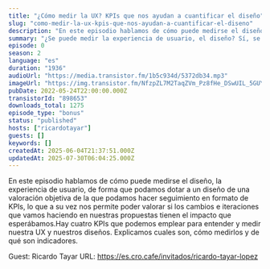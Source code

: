 ```yaml
---
title: "¿Cómo medir la UX? KPIs que nos ayudan a cuantificar el diseño"
slug: "como-medir-la-ux-kpis-que-nos-ayudan-a-cuantificar-el-diseno"
description: "En este episodio hablamos de cómo puede medirse el diseño, la experiencia de usuario, de forma que podamos dotar a un diseño de una valoración objetiva de la que podamos hacer seguimiento en formato de KPIs, lo que a su vez nos permite poder valorar si los cambios e iteraciones que vamos haciendo en nuestras propuestas tienen el impacto que esperábamos.Hay cuatro KPIs que podemos emplear para entender y medir nuestra UX y nuestros diseños. Explicamos cuales son, cómo medirlos y de qué son indicadores.\n\nGuest: Ricardo Tayar\nURL: https://es.cro.cafe/invitados/ricardo-tayar-lopez"
summary: "¿Se puede medir la experiencia de usuario, el diseño? Sí, se puede. Y en este episodio hablamos de cómo hacerlo."
episode: 0
season: 2
language: "es"
duration: "1936"
audioUrl: "https://media.transistor.fm/1b5c934d/5372db34.mp3"
imageUrl: "https://img.transistor.fm/NfzpZL7M2TaqZVm_Pz8fHe_DSwUIL_5GUYPU-llSmqY/rs:fill:0:0:1/w:1400/h:1400/q:60/mb:500000/aHR0cHM6Ly9pbWct/dXBsb2FkLXByb2R1/Y3Rpb24udHJhbnNp/c3Rvci5mbS9mM2Qw/YmI1NzQzMGYwMGE3/NzViN2Y3NmNlYzMw/YmNiNi5qcGc.webp"
pubDate: 2022-05-24T22:00:00.000Z
transistorId: "898653"
downloads_total: 1275
episode_type: "bonus"
status: "published"
hosts: ["ricardotayar"]
guests: []
keywords: []
createdAt: 2025-06-04T21:37:51.000Z
updatedAt: 2025-07-30T06:04:25.000Z
---
```


En este episodio hablamos de cómo puede medirse el diseño, la experiencia de usuario, de forma que podamos dotar a un diseño de una valoración objetiva de la que podamos hacer seguimiento en formato de KPIs, lo que a su vez nos permite poder valorar si los cambios e iteraciones que vamos haciendo en nuestras propuestas tienen el impacto que esperábamos.Hay cuatro KPIs que podemos emplear para entender y medir nuestra UX y nuestros diseños. Explicamos cuales son, cómo medirlos y de qué son indicadores.

Guest: Ricardo Tayar
URL: https://es.cro.cafe/invitados/ricardo-tayar-lopez

